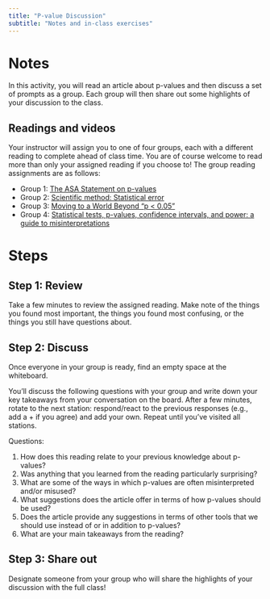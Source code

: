 ```yaml
---
title: "P-value Discussion"
subtitle: "Notes and in-class exercises"
---
```


# Notes

In this activity, you will read an article about p-values and then discuss a set of prompts as a group. Each group will then share out some highlights of your discussion to the class.

## Readings and videos

Your instructor will assign you to one of four groups, each with a different reading to complete ahead of class time. You are of course welcome to read more than only your assigned reading if you choose to! The group reading assignments are as follows:

- Group 1: [The ASA Statement on p-values](https://www.tandfonline.com/doi/full/10.1080/00031305.2016.1154108)
- Group 2: [Scientific method: Statistical error](https://www.nature.com/news/scientific-method-statistical-errors-1.14700)
- Group 3: [Moving to a World Beyond "p < 0.05"](https://www.tandfonline.com/doi/full/10.1080/00031305.2019.1583913)
- Group 4: [Statistical tests, p-values, confidence intervals, and power: a guide to misinterpretations](https://drive.google.com/file/d/1dW6G8gO4PGAZP-cTf7w2EC29hmHbvdOq/view?usp=sharing)

# Steps

## Step 1: Review

Take a few minutes to review the assigned reading. Make note of the things you found most important, the things you found most confusing, or the things you still have questions about.

## Step 2: Discuss

Once everyone in your group is ready, find an empty space at the whiteboard.

You'll discuss the following questions with your group and write down your key takeaways from your conversation on the board. After a few minutes, rotate to the next station: respond/react to the previous responses (e.g., add a + if you agree) and add your own. Repeat until you've visited all stations.

Questions:

1.  How does this reading relate to your previous knowledge about p-values?
2.  Was anything that you learned from the reading particularly surprising?
3.  What are some of the ways in which p-values are often misinterpreted and/or misused?
4.  What suggestions does the article offer in terms of how p-values should be used?
5.  Does the article provide any suggestions in terms of other tools that we should use instead of or in addition to p-values?
6.  What are your main takeaways from the reading?

## Step 3: Share out

Designate someone from your group who will share the highlights of your discussion with the full class!
